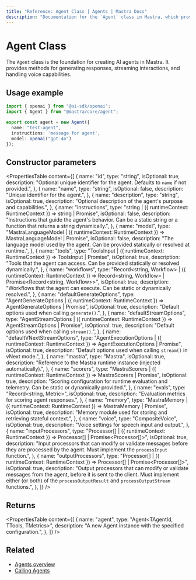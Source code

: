 ```yaml
---
title: "Reference: Agent Class | Agents | Mastra Docs"
description: "Documentation for the `Agent` class in Mastra, which provides the foundation for creating AI agents with various capabilities."
---
```


# Agent Class

The `Agent` class is the foundation for creating AI agents in Mastra. It provides methods for generating responses, streaming interactions, and handling voice capabilities.

## Usage example

```typescript filename="src/mastra/agents/test-agent.ts" showLineNumbers copy
import { openai } from "@ai-sdk/openai";
import { Agent } from "@mastra/core/agent";

export const agent = new Agent({
  name: "test-agent",
  instructions: 'message for agent',
  model: openai("gpt-4o")
});
```

## Constructor parameters

<PropertiesTable
  content={[
    {
      name: "id",
      type: "string",
      isOptional: true,
      description: "Optional unique identifier for the agent. Defaults to `name` if not provided.",
    },
    {
      name: "name",
      type: "string",
      isOptional: false,
      description: "Unique identifier for the agent.",
    },
    {
      name: "description",
      type: "string",
      isOptional: true,
      description: "Optional description of the agent's purpose and capabilities.",
    },
    {
      name: "instructions",
      type: "string | ({ runtimeContext: RuntimeContext }) => string | Promise<string>",
      isOptional: false,
      description: "Instructions that guide the agent's behavior. Can be a static string or a function that returns a string dynamically.",
    },
    {
      name: "model",
      type: "MastraLanguageModel | ({ runtimeContext: RuntimeContext }) => MastraLanguageModel | Promise<MastraLanguageModel>",
      isOptional: false,
      description: "The language model used by the agent. Can be provided statically or resolved at runtime.",
    },
    {
      name: "tools",
      type: "ToolsInput | ({ runtimeContext: RuntimeContext }) => ToolsInput | Promise<ToolsInput>",
      isOptional: true,
      description: "Tools that the agent can access. Can be provided statically or resolved dynamically.",
    },
    {
      name: "workflows",
      type: "Record<string, Workflow> | ({ runtimeContext: RuntimeContext }) => Record<string, Workflow> | Promise<Record<string, Workflow>>",
      isOptional: true,
      description: "Workflows that the agent can execute. Can be static or dynamically resolved.",
    },
    {
      name: "defaultGenerateOptions",
      type: "AgentGenerateOptions | ({ runtimeContext: RuntimeContext }) => AgentGenerateOptions | Promise<AgentGenerateOptions>",
      isOptional: true,
      description: "Default options used when calling `generate()`.",
    },
    {
      name: "defaultStreamOptions",
      type: "AgentStreamOptions | ({ runtimeContext: RuntimeContext }) => AgentStreamOptions | Promise<AgentStreamOptions>",
      isOptional: true,
      description: "Default options used when calling `stream()`.",
    },
    {
      name: "defaultVNextStreamOptions",
      type: "AgentExecutionOptions | ({ runtimeContext: RuntimeContext }) => AgentExecutionOptions | Promise<AgentExecutionOptions>",
      isOptional: true,
      description: "Default options used when calling `stream()` in vNext mode.",
    },
    {
      name: "mastra",
      type: "Mastra",
      isOptional: true,
      description: "Reference to the Mastra runtime instance (injected automatically).",
    },
    {
      name: "scorers",
      type: "MastraScorers | ({ runtimeContext: RuntimeContext }) => MastraScorers | Promise<MastraScorers>",
      isOptional: true,
      description: "Scoring configuration for runtime evaluation and telemetry. Can be static or dynamically provided.",
    },
    {
      name: "evals",
      type: "Record<string, Metric>",
      isOptional: true,
      description: "Evaluation metrics for scoring agent responses.",
    },
    {
      name: "memory",
      type: "MastraMemory | ({ runtimeContext: RuntimeContext }) => MastraMemory | Promise<MastraMemory>",
      isOptional: true,
      description: "Memory module used for storing and retrieving stateful context.",
    },
    {
      name: "voice",
      type: "CompositeVoice",
      isOptional: true,
      description: "Voice settings for speech input and output.",
    },
    {
      name: "inputProcessors",
      type: "Processor[] | ({ runtimeContext: RuntimeContext }) => Processor[] | Promise<Processor[]>",
      isOptional: true,
      description: "Input processors that can modify or validate messages before they are processed by the agent. Must implement the `processInput` function.",
    },
    {
      name: "outputProcessors",
      type: "Processor[] | ({ runtimeContext: RuntimeContext }) => Processor[] | Promise<Processor[]>",
      isOptional: true,
      description: "Output processors that can modify or validate messages from the agent, before it is sent to the client. Must implement either (or both) of the `processOutputResult` and `processOutputStream` functions.",
    },
  ]}
/>

## Returns

<PropertiesTable
  content={[
    {
      name: "agent",
      type: "Agent<TAgentId, TTools, TMetrics>",
      description: "A new Agent instance with the specified configuration.",
    },
  ]}
/>

## Related

- [Agents overview](../../docs/agents/overview.mdx)
- [Calling Agents](../../examples/agents/calling-agents.mdx)
